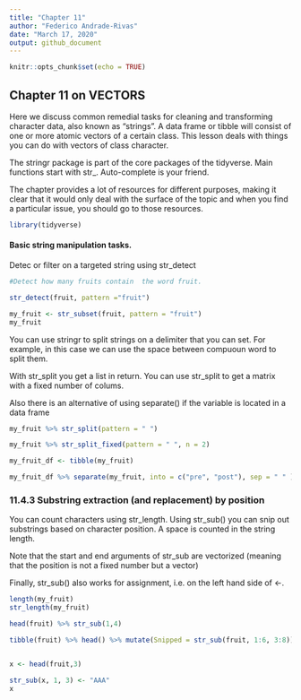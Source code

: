 ```yaml
---
title: "Chapter 11"
author: "Federico Andrade-Rivas"
date: "March 17, 2020"
output: github_document
---
```


```r
knitr::opts_chunk$set(echo = TRUE)
```

## Chapter 11 on VECTORS
Here we discuss common remedial tasks for cleaning and transforming character data, also known as “strings”. A data frame or tibble will consist of one or more atomic vectors of a certain class. This lesson deals with things you can do with vectors of class character.

The stringr package is part of the core packages of the tidyverse. Main functions start with str_. Auto-complete is your friend.

The chapter provides a lot of resources for different purposes, making it clear that it would only deal with the surface of the topic and when you find a particular issue, you should go to those resources.


```r
library(tidyverse)

```

#### Basic string manipulation tasks. 

Detec or filter on a targeted string using str_detect

```r
#Detect how many fruits contain  the word fruit.

str_detect(fruit, pattern ="fruit")

my_fruit <- str_subset(fruit, pattern = "fruit")
my_fruit

```

You can use stringr to split strings on a delimiter that you can set. For example, in this case we can use the space between compuoun word to split them.

With str_split you get a list in return. You can use str_split to get a matrix with a fixed number of colums.

Also there is an alternative of using separate() if the variable is located in a data frame


```r
my_fruit %>% str_split(pattern = " ")

my_fruit %>% str_split_fixed(pattern = " ", n = 2)

my_fruit_df <- tibble(my_fruit)

my_fruit_df %>% separate(my_fruit, into = c("pre", "post"), sep = " " )


```

### 11.4.3 Substring extraction (and replacement) by position

You can count characters using str_length. Using str_sub() you can snip out substrings based on character position. A space is counted in the string length.

Note that the start and end arguments of str_sub are vectorized (meaning that the position is not a fixed number but a vector)

Finally, str_sub() also works for assignment, i.e. on the left hand side of <-.

``` r
length(my_fruit)
str_length(my_fruit)

head(fruit) %>% str_sub(1,4)

tibble(fruit) %>% head() %>% mutate(Snipped = str_sub(fruit, 1:6, 3:8))


x <- head(fruit,3)

str_sub(x, 1, 3) <- "AAA"
x
```


